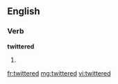 ==English==

===Verb===
'''twittered'''

# {{past of|[[twitter]]}}

[[fr:twittered]]
[[mg:twittered]]
[[vi:twittered]]